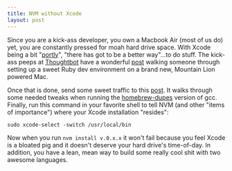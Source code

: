 ```yaml
---
title: NVM without Xcode
layout: post
---
```


Since you are a kick-ass developer, you own a Macbook Air (most of us
do) yet, you are constantly pressed
for moah hard drive space. With Xcode being a bit "[portly][1]", "there has
got to be a better way"...to do stuff. The kick-ass peeps at
[Thoughtbot][2] have a wonderful [post][3] walking someone through
setting up a sweet Ruby dev environment on a brand new, Mountain Lion
powered Mac.

Once that is done, send some sweet traffic to this [post][4]. It
walks through some needed tweaks when running the [homebrew-dupes][5] version
of gcc. Finally, run this command in your favorite shell to tell NVM
(and other "items of importance") where your Xcode installation
"resides":

`sudo xcode-select -switch /usr/local/bin`

Now when you run `nvm install v.0.x.x` it won't fail because you feel
Xcode is a bloated pig and it doesn't deserve your hard drive's
time-of-day. In addition, you have a lean, mean way to build some really
cool shit with two awesome languages.

[1]: https://gimmebar.com/view/50340ae129ca15593d000005/big
[2]: http://thoughtbot.com/
[3]: http://robots.thoughtbot.com/post/27985816073/the-hitchhikers-guide-to-riding-a-mountain-lion
[4]: http://coderwall.com/p/dtbuqg
[5]: https://github.com/mxcl/homebrew/wiki/Interesting-Taps-%26-Branches
